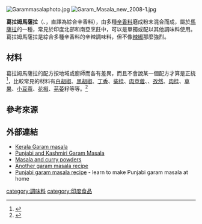 {{fixbunching|beg}}
[[File:Garammasalaphoto.jpg|thumb]]
{{fixbunching|mid}}
[[File:Garam_Masala_new_2008-1.jpg|thumb]]
{{fixbunching|end}}

'''葛拉姆馬薩拉'''（{{lang-en| Garam masala}}、{{lang-hi|गरम मसाला}}，直譯為綜合辛香料），由多種[[辛香料|辛香料]]磨成粉末混合而成，屬於[[馬薩拉|馬薩拉]]的一種，常見於印度北部和南亞烹飪中，可以是單獨或配以其他調味料使用。葛拉姆馬薩拉是綜合多種辛香料的辛辣調味料，但不像[[辣椒|辣椒]]那麼強烈。

==材料==
葛拉姆馬薩拉的配方按地域或廚師而各有差異，而且不會說某一個配方才算是正統<ref name=khana>{{Cite web |url=http://www.khanakhazana.com/recipes/view.aspx?id=84 |title=Khana Khazana |accessdate=2011-07-03 |archive-date=2018-01-27 |archive-url=https://web.archive.org/web/20180127202601/http://www.khanakhazana.com/recipes/view.aspx?id=84 |dead-url=no }}</ref>，比較常見的材料有[[白胡椒|白胡椒]]、[[黑胡椒|黑胡椒]]、[[丁香|丁香]]、[[柴桂|柴桂]]、[[肉荳蔻|肉荳蔻]]、{{link-en|黑孜然|Bunium persicum}}、[[孜然|孜然]]、[[桂皮|肉桂]]、[[草果|草果]]、[[小豆蔻|小豆蔻]]、[[花椒|花椒]]、[[芫荽|芫荽]]籽等等。<ref name=rau>{{cite book | last = Rama Rau | first = Santha | authorlink = | coauthors = | title = The Cooking of India (Foods of the World) | publisher = Time Life Education | date = 1969-06 | location = USA | pages = | url = | doi = | id = | isbn = 978-0809400690 }}</ref>

==參考來源==
{{reflist}}

==外部連結==
*[http://www.sinfulcurry.com/kerala-garam-masala/ Kerala Garam masala] {{Wayback|url=http://www.sinfulcurry.com/kerala-garam-masala/ |date=20171216224548 }}
*[http://www.sinfulcurry.com/punjabi-and-kashmiri-garam-masala/ Punjabi and Kashmiri Garam Masala] {{Wayback|url=http://www.sinfulcurry.com/punjabi-and-kashmiri-garam-masala/ |date=20160401070338 }}
*[http://www.khanakhazana.com/recipes/k_recipe.aspx?id=999 Masala and curry powders] {{Wayback|url=http://www.khanakhazana.com/recipes/k_recipe.aspx?id=999 |date=20080503195708 }}
*[http://www.gourmetfoodsource.net/garam-masala.htm Another garam masala recipe] {{Wayback|url=http://www.gourmetfoodsource.net/garam-masala.htm |date=20200702015111 }}
*[https://web.archive.org/web/20110715132021/http://www.punjabi-recipes.com/recipes/6.aspx Punjabi garam masala recipe] - learn to make Punjabi garam masala at home

[[category:調味料|category:調味料]]
[[category:印度食品|category:印度食品]]
